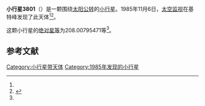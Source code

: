 {{Infobox planet
| bgcolour = #FFFFC0
| name = 3801 Thrasymedes
| symbol = 
| image = 
| caption = 
| discovery = yes
| discovery_ref = 
| discoverer = [[太空监视|太空监视]]
| discovery_site = [[基特峰|基特峰]] 
| discovered = 1985年11月6日
| designations = yes
| mp_name = 
| named_after = 
| alt_names = 
| mp_category = [[特洛伊小行星|特洛伊小行星]]
| orbit_ref = <ref name="a">[http://ssd.jpl.nasa.gov/sbdb.cgi?sstr=3801 3801 Thrasymedes] {{Wayback|url=http://ssd.jpl.nasa.gov/sbdb.cgi?sstr=3801 |date=20210113084605 }}，小行星數據庫瀏覽器（JPL Small-Body Database Browser）－[[美国国家航空航天局|美国国家航空航天局]]喷气推进实验室</ref>
| epoch = 2456400.5 (2013年4月18日更新)
| aphelion = {{convert|5.446607848462113|AU|km|3|abbr=on|lk=out}}
| perihelion = {{convert|5.198659635781955|AU|km|3|abbr=on}}
| semimajor = {{convert|5.322633742122035|AU|km|3|abbr=on}}
| eccentricity = 0.023291872
| period = 4485.267001 [[日|日]]<br />12.28[[儒略年|儒略年]]
| avg_speed = 
| inclination = 28.50455076090484
| asc_node = 209.4747052166516
| mean_anomaly = 
| arg_peri = 208.00795471
| satellites = 
| physical_characteristics = yes
| dimensions = 
| mass = 
| density = 
| surface_grav = 
| escape_velocity = 
| sidereal_day = 
| axial_tilt = 
| pole_ecliptic_lat = 
| pole_ecliptic_lon = 
| albedo = 
| temperatures= 
| temp_name1 = 
| mean_temp_1 = 
| max_temp_1 = 
| temp_name2 = 
| max_temp_2 = 
| spectral_type = 
| abs_magnitude = 208.00795471
}}

'''小行星3801'''（{{lang-en|3801 Thrasymedes}}）是一颗围绕[[太阳|太阳]][[公转|公转]]的[[小行星|小行星]]。1985年11月6日，[[太空监视|太空监视]]在基特峰发现了此天体<ref name="a" /><ref>{{cite news|title=小行星列表|url=http://cfa-www.harvard.edu/iau/lists/NumberedMPs.txt|accessdate=2013-07-08|newspaper=哈佛大学|archive-date=2008-05-17|archive-url=https://web.archive.org/web/20080517010638/http://cfa-www.harvard.edu/iau/lists/NumberedMPs.txt|dead-url=no}}</ref>。

这颗小行星的[[绝对星等|绝对星等]]为208.00795471等<ref name="a" />。

==参考文献==
{{reflist}}
{{Minor Planet Number|[[小行星3800|小行星3800]]|[[小行星3802|小行星3802]]}}

{{小天体}}

[[Category:小行星带天体|Category:小行星带天体]]
[[Category:1985年发现的小行星|Category:1985年发现的小行星]]

{{asteroid-stub}}